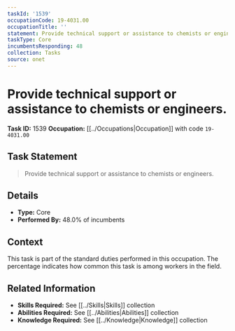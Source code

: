 ```yaml
---
taskId: '1539'
occupationCode: 19-4031.00
occupationTitle: ''
statement: Provide technical support or assistance to chemists or engineers.
taskType: Core
incumbentsResponding: 48
collection: Tasks
source: onet
---
```

# Provide technical support or assistance to chemists or engineers.

**Task ID:** 1539
**Occupation:** [[../Occupations|Occupation]] with code `19-4031.00`

## Task Statement

> Provide technical support or assistance to chemists or engineers.

## Details

- **Type:** Core
- **Performed By:** 48.0% of incumbents

## Context

This task is part of the standard duties performed in this occupation. The percentage indicates how common this task is among workers in the field.

## Related Information

- **Skills Required:** See [[../Skills|Skills]] collection
- **Abilities Required:** See [[../Abilities|Abilities]] collection
- **Knowledge Required:** See [[../Knowledge|Knowledge]] collection
